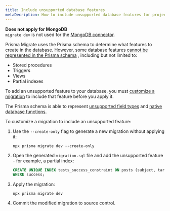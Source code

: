 ```yaml
---
title: Include unsupported database features
metaDecription: How to include unsupported database features for projects that use Prisma Migrate.
---
```


<TopBlock>

<Admonition type="information">

**Does not apply for MongoDB** <br />
`migrate dev` is not used for the [MongoDB connector](/concepts/database-connectors/mongodb).

</Admonition>

Prisma Migrate uses the Prisma schema to determine what features to create in the database. However, some database features [cannot be represented in the Prisma schema](/concepts/components/prisma-schema/features-without-psl-equivalent) <span class="concept"></span>, including but not limited to:

- Stored procedures
- Triggers
- Views
- Partial indexes

To add an unsupported feature to your database, you must [customize a migration](customizing-migrations) to include that feature before you apply it.

<Admonition type="info">

<Tip>

The Prisma schema is able to represent [unsupported field types](/concepts/components/prisma-schema/features-without-psl-equivalent#unsupported-field-types) <span class="concept"></span> and [native database functions](enable-native-database-functions).

</Tip>

</Admonition>

To customize a migration to include an unsupported feature:

1. Use the `--create-only` flag to generate a new migration without applying it:

   ```terminal
   npx prisma migrate dev --create-only
   ```

1. Open the generated `migration.sql` file and add the unsupported feature - for example, a partial index:

   ```sql
   CREATE UNIQUE INDEX tests_success_constraint ON posts (subject, target)
   WHERE success;
   ```

1. Apply the migration:

   ```terminal
   npx prisma migrate dev
   ```

1. Commit the modified migration to source control.

</TopBlock>
